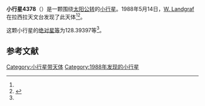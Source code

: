 {{Infobox planet
| bgcolour = #FFFFC0
| name = 4378 Voigt
| symbol = 
| image = 
| caption = 
| discovery = yes
| discovery_ref = 
| discoverer = [[W._Landgraf|W. Landgraf]]
| discovery_site = [[拉西拉天文台|拉西拉天文台]] 
| discovered = 1988年5月14日
| designations = yes
| mp_name = 
| named_after = 
| alt_names = 1988 JF/ 1944 ME / 1952 BY1 / 1987 DK / A913 HB
| mp_category = [[主带小行星|主带小行星]]
| orbit_ref = <ref name="a">[http://ssd.jpl.nasa.gov/sbdb.cgi?sstr=4378 4378 Voigt] {{Wayback|url=http://ssd.jpl.nasa.gov/sbdb.cgi?sstr=4378 |date=20201124005005 }}，小行星數據庫瀏覽器（JPL Small-Body Database Browser）－[[美国国家航空航天局|美国国家航空航天局]]喷气推进实验室</ref>
| epoch = 2456400.5 (2013年4月18日更新)
| aphelion = {{convert|3.3320815|AU|km|3|abbr=on|lk=out}}
| perihelion = {{convert|2.0232033|AU|km|3|abbr=on}}
| semimajor = {{convert|2.6776424|AU|km|3|abbr=on}}
| eccentricity = 0.2444087
| period = 1600.395404 [[日|日]]<br />4.38[[儒略年|儒略年]]
| avg_speed = 
| inclination = 10.98524
| asc_node = 98.25863
| mean_anomaly = 
| arg_peri = 128.39397
| satellites = 
| physical_characteristics = yes
| dimensions = 
| mass = 
| density = 
| surface_grav = 
| escape_velocity = 
| sidereal_day = 
| axial_tilt = 
| pole_ecliptic_lat = 
| pole_ecliptic_lon = 
| albedo = 
| temperatures= 
| temp_name1 = 
| mean_temp_1 = 
| max_temp_1 = 
| temp_name2 = 
| max_temp_2 = 
| spectral_type = 
| abs_magnitude = 128.39397
}}

'''小行星4378'''（{{lang-en|4378 Voigt}}）是一颗围绕[[太阳|太阳]][[公转|公转]]的[[小行星|小行星]]。1988年5月14日，[[W._Landgraf|W. Landgraf]]在拉西拉天文台发现了此天体<ref name="a" /><ref>{{cite news|title=小行星列表|url=http://cfa-www.harvard.edu/iau/lists/NumberedMPs.txt|accessdate=2013-07-08|newspaper=哈佛大学|archive-date=2008-05-17|archive-url=https://web.archive.org/web/20080517010638/http://cfa-www.harvard.edu/iau/lists/NumberedMPs.txt|dead-url=no}}</ref>。

这颗小行星的[[绝对星等|绝对星等]]为128.39397等<ref name="a" />。

==参考文献==
{{reflist}}
{{Minor Planet Number|[[小行星4377|小行星4377]]|[[小行星4379|小行星4379]]}}

{{小天体}}

[[Category:小行星带天体|Category:小行星带天体]]
[[Category:1988年发现的小行星|Category:1988年发现的小行星]]

{{asteroid-stub}}